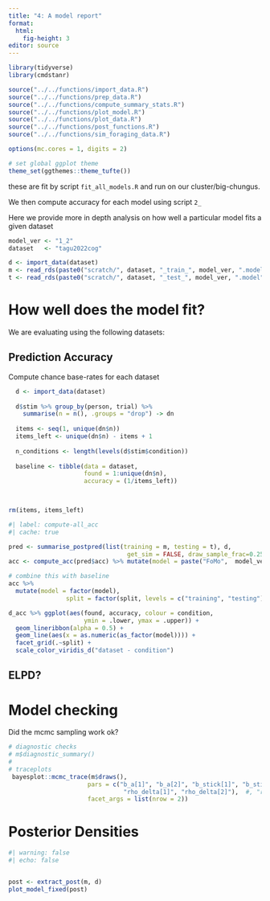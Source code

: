 ```yaml
---
title: "4: A model report"
format: 
  html:
    fig-height: 3
editor: source
---
```


```r
library(tidyverse)
library(cmdstanr)

source("../../functions/import_data.R")
source("../../functions/prep_data.R")
source("../../functions/compute_summary_stats.R")
source("../../functions/plot_model.R")
source("../../functions/plot_data.R")
source("../../functions/post_functions.R")
source("../../functions/sim_foraging_data.R")

options(mc.cores = 1, digits = 2)

# set global ggplot theme
theme_set(ggthemes::theme_tufte())
```

these are fit by script `fit_all_models.R` and run on our cluster/big-chungus.

We then compute accuracy for each model using script `2_`

Here we provide more in depth analysis on how well a particular model fits a given dataset


```r
model_ver <- "1_2"
dataset   <- "tagu2022cog"
```


```r
d <- import_data(dataset)
m <- read_rds(paste0("scratch/", dataset, "_train_", model_ver, ".model"))
t <- read_rds(paste0("scratch/", dataset, "_test_", model_ver, ".model"))

```


# How well does the model fit?

We are evaluating using the following datasets:

## Prediction Accuracy

Compute chance base-rates for each dataset
```r



  d <- import_data(dataset)
  
  d$stim %>% group_by(person, trial) %>%
    summarise(n = n(), .groups = "drop") -> dn
  
  items <- seq(1, unique(dn$n))
  items_left <- unique(dn$n) - items + 1
  
  n_conditions <- length(levels(d$stim$condition))
  
  baseline <- tibble(data = dataset,
                     found = 1:unique(dn$n),
                     accuracy = (1/items_left))
  


rm(items, items_left)
```


```r
#| label: compute-all_acc
#| cache: true

pred <- summarise_postpred(list(training = m, testing = t), d, 
                                 get_sim = FALSE, draw_sample_frac=0.25)
acc <- compute_acc(pred$acc) %>% mutate(model = paste("FoMo",  model_ver))

# combine this with baseline
acc %>% 
  mutate(model = factor(model),
                split = factor(split, levels = c("training", "testing"))) -> d_acc

d_acc %>% ggplot(aes(found, accuracy, colour = condition,
                     ymin = .lower, ymax = .upper)) +
  geom_lineribbon(alpha = 0.5) +
  geom_line(aes(x = as.numeric(as_factor(model)))) +
  facet_grid(.~split) +
  scale_color_viridis_d("dataset - condition")
```

## ELPD? 


# Model checking

Did the mcmc sampling work ok? 

```r

# diagnostic checks
# m$diagnostic_summary()
# 
# traceplots
 bayesplot::mcmc_trace(m$draws(),
                      pars = c("b_a[1]", "b_a[2]", "b_stick[1]", "b_stick[2]", 
                                "rho_delta[1]", "rho_delta[2]"),  #, "rho_psi[1]", "rho_psi[2]"
                      facet_args = list(nrow = 2))
```


# Posterior Densities

```r
#| warning: false
#| echo: false


post <- extract_post(m, d)
plot_model_fixed(post)
```

<!-- # Posterior Predictions -->

<!-- Compare run statistics and inter-item-selection-vectors -->

<!-- ## Run Statistics -->

<!-- ```{r} -->
<!-- rl10 <- read_csv("scratch/run_statistics1_0.csv",  -->
<!--                  show_col_types = FALSE) %>% mutate(model = "FoMo 1.0") -->
<!-- rl11 <- read_csv("scratch/run_statistics1_1.csv",  -->
<!--                  show_col_types = FALSE) %>% mutate(model = "FoMo 1.1") -->

<!-- bind_rows(rl10, rl11) %>% -->
<!--  ggplot(aes(observed, predicted, colour = condition))  + -->
<!--   geom_point() +  -->
<!--   geom_abline(linetype = 2) +  -->
<!--   facet_wrap(model ~ dataset) -->
<!-- ``` -->


<!-- ## Inter-Item Selection Distance -->

<!-- ### FoMo 1.0 -->

<!-- ```{r} -->
<!-- iisv <- read_csv("scratch/iisv_statistics1_0.csv") -->

<!-- iisv %>% -->
<!--  ggplot(aes(found, y = d2, ymin = .lower, ymax = .upper, fill = x, group = interaction(x, .width)))  + -->
<!--   geom_path(aes(colour = x)) +  -->
<!--   geom_ribbon(alpha = 0.33) +  -->
<!--   facet_wrap(condition ~ dataset) + -->
<!--   theme(legend.title = element_blank()) +  -->
<!--   scale_y_log10() -->
<!-- ``` -->


<!-- ### FoMo 1.1 -->

<!-- ```{r} -->
<!-- iisv <- read_csv("scratch/iisv_statistics1_1.csv") -->

<!-- iisv %>% -->
<!--  ggplot(aes(found, y = d2, ymin = .lower, ymax = .upper, fill = x, group = interaction(x, .width)))  + -->
<!--   geom_path(aes(colour = x)) +  -->
<!--   geom_ribbon(alpha = 0.33) +  -->
<!--   facet_wrap(condition ~ dataset) + -->
<!--   theme(legend.title = element_blank()) +  -->
<!--   scale_y_log10() -->
<!-- ``` -->


<!-- ### FoMo 1.2 -->

<!-- ```{r} -->
<!-- iisv <- read_csv("scratch/iisv_statistics1_2.csv") -->

<!-- iisv %>% -->
<!--  ggplot(aes(found, y = d2, ymin = .lower, ymax = .upper, fill = x, group = interaction(x, .width)))  + -->
<!--   geom_path(aes(colour = x)) +  -->
<!--   geom_ribbon(alpha = 0.33) +  -->
<!--   facet_wrap(condition ~ dataset) + -->
<!--   theme(legend.title = element_blank()) +  -->
<!--   scale_y_log10() -->
<!-- ``` -->
